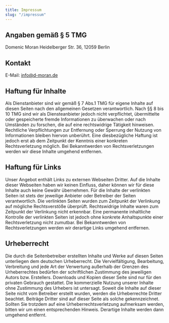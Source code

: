 ```yaml
---
title: Impressum
slug: "/impressum"
---
```


## Angaben gemäß § 5 TMG
Domenic Moran
Heidelberger Str. 36,
12059 Berlin


## Kontakt
E-Mail: info@d-moran.de

## Haftung für Inhalte
Als Dienstanbieter sind wir gemäß § 7 Abs.1 TMG für eigene Inhalte auf diesen Seiten nach den allgemeinen Gesetzen verantwortlich. Nach §§ 8 bis 10 TMG sind wir als Diensteanbieter jedoch nicht verpflichtet, übermittelte oder gespeicherte fremde Informationen zu überwachen oder nach Umständen zu forschen, die auf eine rechtswidrige Tätigkeit hinweisen. Rechtliche Verpflichtungen zur Entfernung oder Sperrung der Nutzung von Informationen bleiben hiervon unberührt. Eine diesbezügliche Haftung ist jedoch erst ab dem Zeitpunkt der Kenntnis einer konkreten Rechtsverletzung möglich. Bei Bekanntwerden von Rechtsverletzungen werden wir diese Inhalte umgehend entfernen.

## Haftung für Links
Unser Angebot enthält Links zu externen Webseiten Dritter. Auf die Inhalte dieser Webseiten haben wir keinen Einfluss, daher können wir für diese Inhalte auch keine Gewähr übernehmen. Für die Inhalte der verlinkten Seiten ist stets der jeweilige Anbieter oder Betreiber der Seiten verantwortlich.
Die verlinkten Seiten wurden zum Zeitpunkt der Verlinkung auf mögliche Rechtsverstöße überprüft. Rechtswidrige Inhalte waren zum Zeitpunkt der Verlinkung nicht erkennbar. Eine permanente inhaltliche Kontrolle der verlinkten Seiten ist jedoch ohne konkrete Anhaltspunkte einer Rechtsverletzung nicht zumutbar. Bei Bekanntwerden von Rechtsverletzungen werden wir derartige Links umgehend entfernen.

## Urheberrecht
Die durch die Seitenbetreiber erstellten Inhalte und Werke auf diesen Seiten unterliegen dem deutschen Urheberrecht. Die Vervielfältigung, Bearbeitung, Verbreitung und jede Art der Verwertung außerhalb der Grenzen des Urheberrechtes bedürfen der schriftlichen Zustimmung des jeweiligen Autors bzw. Erstellers. Downloads und Kopien dieser Seite sind nur für den privaten Gebrauch gestattet. Die kommerzielle Nutzung unserer Inhalte ohne Zustimmung des Urhebers ist untersagt.
Soweit die Inhalte auf dieser Seite nicht vom Betreiber erstellt wurden, werden die Urheberrechte Dritter beachtet. Beiträge Dritter sind auf dieser Seite als solche gekennzeichnet. Sollten Sie trotzdem auf eine Urheberrechtsverletzung aufmerksam werden, bitten wir um einen entsprechenden Hinweis. Derartige Inhalte werden dann umgehend entfernt.